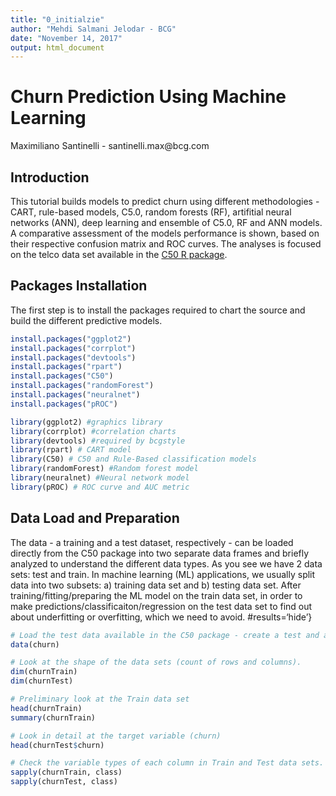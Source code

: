---
title: "0_initialzie"
author: "Mehdi Salmani Jelodar - BCG"
date: "November 14, 2017"
output: html_document
---

# Churn Prediction Using Machine Learning 

Maximiliano Santinelli - santinelli.max@bcg.com



## Introduction

This tutorial builds models to predict churn using different methodologies - CART, rule-based models, C5.0, random forests (RF), artifitial neural networks (ANN), deep learning and ensemble of C5.0, RF and ANN models. A comparative assessment of the models performance is shown, based on their respective confusion matrix and ROC curves. 
The analyses is focused on the telco data set available in the [C50 R package](https://cran.r-project.org/web/packages/C50/index.html).



## Packages Installation

The first step is to install the packages required to chart the source and build the different predictive models.

```{r eval=FALSE}
install.packages("ggplot2")
install.packages("corrplot")
install.packages("devtools")
install.packages("rpart")
install.packages("C50")
install.packages("randomForest")
install.packages("neuralnet")
install.packages("pROC")
```
```{r warning=FALSE, message=FALSE}
library(ggplot2) #graphics library
library(corrplot) #correlation charts
library(devtools) #required by bcgstyle
library(rpart) # CART model
library(C50) # C50 and Rule-Based classification models
library(randomForest) #Random forest model
library(neuralnet) #Neural network model
library(pROC) # ROC curve and AUC metric
```

## Data Load and Preparation

The data - a training and a test dataset, respectively - can be loaded directly from the C50 package into two separate data frames and briefly analyzed to understand the different data types. As you see we have 2 data sets: test and train. In machine learning (ML) applications, we usually split data into two subsets: a) training data set and b) testing data set. After training/fitting/preparing the ML model on the train data set, in order to make predictions/classificaiton/regression on the test data set to find out about underfitting or overfitting, which we need to avoid. 
#results='hide'}
```{r} 
# Load the test data available in the C50 package - create a test and a train data set
data(churn)

# Look at the shape of the data sets (count of rows and columns). 
dim(churnTrain)
dim(churnTest)

# Preliminary look at the Train data set
head(churnTrain)
summary(churnTrain)

# Look in detail at the target variable (churn)
head(churnTest$churn)

# Check the variable types of each column in Train and Test data sets. 
sapply(churnTrain, class)
sapply(churnTest, class)
```